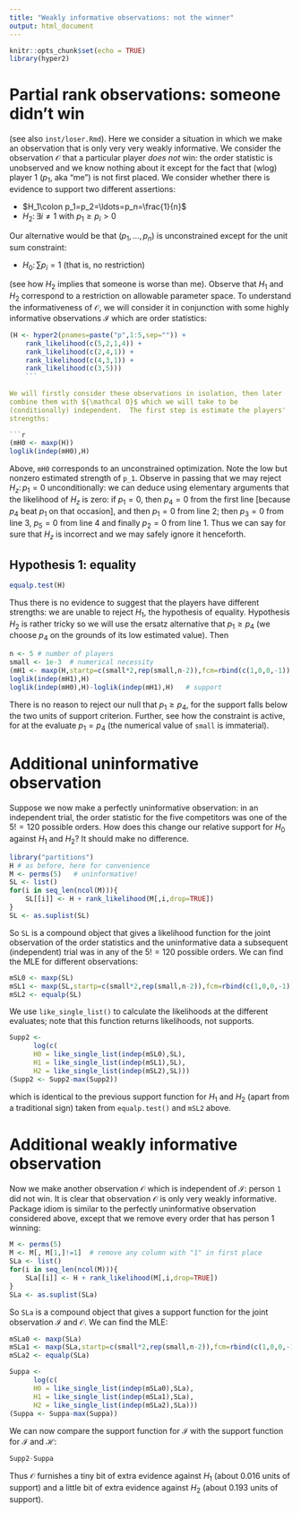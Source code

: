 ```yaml
---
title: "Weakly informative observations: not the winner"
output: html_document
---
```


```r
knitr::opts_chunk$set(echo = TRUE)
library(hyper2)
```

# Partial rank observations: someone didn't win

(see also `inst/loser.Rmd`).
Here we consider a situation in which we make
an observation that is only very very weakly informative.  We consider
the observation ${\mathcal O}$ that a particular player *does not*
win: the order statistic is unobserved and we know nothing about it
except for the fact that (wlog) player 1 ($p_1$, aka "me") is not
first placed.  We consider whether there is evidence to support two
different assertions:

* $H_1\colon p_1=p_2=\ldots=p_n=\frac{1}{n}$
* $H_2\colon\exists i\neq 1 \mbox{ with } p_1\geq p_i>0$

Our alternative would be that $(p_1,\ldots,p_n)$ is unconstrained
except for the unit sum constraint:

* $H_0\colon\sum p_i=1$  (that is, no restriction)

(see how $H_2$ implies that someone is worse than me).  Observe that
$H_1$ and $H_2$ correspond to a restriction on allowable parameter
space.  To understand the informativeness of ${\mathcal O}$, we will
consider it in conjunction with some highly informative observations
${\mathcal I}$ which are order statistics:

```r
(H <- hyper2(pnames=paste("p",1:5,sep="")) +
    rank_likelihood(c(5,2,1,4)) + 
    rank_likelihood(c(2,4,1)) + 
    rank_likelihood(c(4,3,1)) + 
    rank_likelihood(c(3,5)))
	```
	
We will firstly consider these observations in isolation, then later
combine them with ${\mathcal O}$ which we will take to be
(conditionally) independent.  The first step is estimate the players'
strengths:

```r
(mH0 <- maxp(H))
loglik(indep(mH0),H)
```

Above, `mH0` corresponds to an unconstrained optimization.  Note the
low but nonzero estimated strength of `p_1`.  Observe in passing that
we may reject $H_z\colon p_1=0$ unconditionally: we can deduce using
elementary arguments that the likelihood of $H_z$ is zero: if $p_1=0$,
then $p_4=0$ from the first line [because $p_4$ beat $p_1$ on that
occasion], and then $p_1=0$ from line 2; then $p_3=0$ from line 3,
$p_5=0$ from line 4 and finally $p_2=0$ from line 1.  Thus we can say
for sure that $H_z$ is incorrect and we may safely ignore it
henceforth.

## Hypothesis 1: equality


```r
equalp.test(H)
```

Thus there is no evidence to suggest that the players have different
strengths: we are unable to reject $H_1$, the hypothesis of equality.
Hypothesis $H_2$ is rather tricky so we will use the ersatz
alternative that $p_1\geqslant p_4$ (we choose $p_4$ on the grounds of
its low estimated value).  Then

```r
n <- 5 # number of players
small <- 1e-3  # numerical necessity
(mH1 <- maxp(H,startp=c(small*2,rep(small,n-2)),fcm=rbind(c(1,0,0,-1)),fcv=0))
loglik(indep(mH1),H)
loglik(indep(mH0),H)-loglik(indep(mH1),H)   # support
```

There is no reason to reject our null that $p_1\geqslant p_4$, for the
support falls below the two units of support criterion.  Further, see
how the constraint is active, for at the evaluate $p_1=p_4$ (the
numerical value of `small` is immaterial).

# Additional uninformative observation

Suppose we now make a perfectly uninformative observation: in an
independent trial, the order statistic for the five competitors was
one of the $5!=120$ possible orders.  How does this change our
relative support for $H_0$ against $H_1$ and $H_2$?  It should make no
difference.

```r
library("partitions")
H # as before, here for convenience
M <- perms(5)   # uninformative!
SL <- list()
for(i in seq_len(ncol(M))){
	SL[[i]] <- H + rank_likelihood(M[,i,drop=TRUE])
}
SL <- as.suplist(SL)
```

So `SL` is a compound object that gives a likelihood function for the
joint observation of the order statistics and the uninformative data a
subsequent (independent) trial was in any of the $5!=120$ possible
orders.  We can find the MLE for different observations:

```r
mSL0 <- maxp(SL)
mSL1 <- maxp(SL,startp=c(small*2,rep(small,n-2)),fcm=rbind(c(1,0,0,-1)),fcv=0)
mSL2 <- equalp(SL)
```

We use `like_single_list()` to calculate the likelihoods at the
different evaluates; note that this function returns likelihoods, not
supports.

```r
Supp2 <-
      log(c(
      H0 = like_single_list(indep(mSL0),SL),
      H1 = like_single_list(indep(mSL1),SL),
      H2 = like_single_list(indep(mSL2),SL)))
(Supp2 <- Supp2-max(Supp2))
```

which is identical to the previous support function for $H_1$ and
$H_2$ (apart from a traditional sign) taken from `equalp.test()` and
`mSL2` above.

# Additional weakly informative observation

Now we make another observation ${\mathcal O}$ which is independent of
${\mathcal I}$: person `1` did not win.  It is clear that observation
${\mathcal O}$ is only very weakly informative.  Package idiom is
similar to the perfectly uninformative observation considered above,
except that we remove every order that has person 1 winning:

```r
M <- perms(5)
M <- M[, M[1,]!=1]  # remove any column with "1" in first place
SLa <- list()
for(i in seq_len(ncol(M))){
	SLa[[i]] <- H + rank_likelihood(M[,i,drop=TRUE])
}
SLa <- as.suplist(SLa)
```

So `SLa` is a compound object that gives a support function for the
joint observation ${\mathcal I}$ and ${\mathcal O}$.  We can find the
MLE:

```r
mSLa0 <- maxp(SLa)
mSLa1 <- maxp(SLa,startp=c(small*2,rep(small,n-2)),fcm=rbind(c(1,0,0,-1)),fcv=0)
mSLa2 <- equalp(SLa)
```

```r
Suppa <-
      log(c(
      H0 = like_single_list(indep(mSLa0),SLa),
      H1 = like_single_list(indep(mSLa1),SLa),
      H2 = like_single_list(indep(mSLa2),SLa)))
(Suppa <- Suppa-max(Suppa))
```

We can now compare the support function for ${\mathcal I}$ with the
support function for ${\mathcal I}$ and ${\mathcal H}$:

```r
Supp2-Suppa
```

Thus ${\mathcal O}$ furnishes a tiny bit of extra evidence against
$H_1$ (about $0.016$ units of support) and a little bit of extra
evidence against $H_2$ (about $0.193$ units of support).
